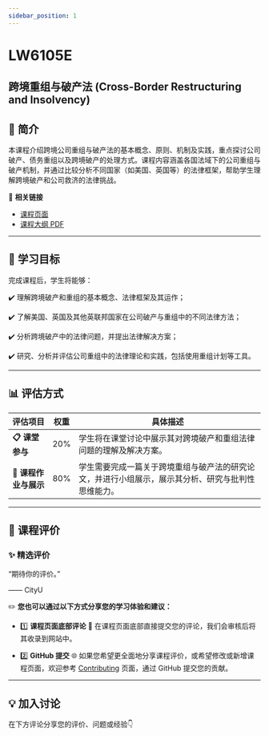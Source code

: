 ```yaml
---
sidebar_position: 1
---
```


# LW6105E
## 跨境重组与破产法 (Cross-Border Restructuring and Insolvency)

## **📘 简介**
本课程介绍跨境公司重组与破产法的基本概念、原则、机制及实践，重点探讨公司破产、债务重组以及跨境破产的处理方式。课程内容涵盖各国法域下的公司重组与破产机制，并通过比较分析不同国家（如美国、英国等）的法律框架，帮助学生理解跨境破产和公司救济的法律挑战。

🔗 **相关链接**
- [课程页面](https://www.cityu.edu.hk/catalogue/pg/202425/course/LW6105E.htm)
- [课程大纲 PDF](https://www.cityu.edu.hk/catalogue/pg/202425/course/LW6105E.pdf)

---

## **🎯 学习目标**

完成课程后，学生将能够：

✔️ 理解跨境破产和重组的基本概念、法律框架及其运作；

✔️ 了解美国、英国及其他英联邦国家在公司破产与重组中的不同法律方法；

✔️ 分析跨境破产中的法律问题，并提出法律解决方案；

✔️ 研究、分析并评估公司重组中的法律理论和实践，包括使用重组计划等工具。

---

## **📊 评估方式**

| **评估项目**         | **权重** | **具体描述**                                                                                       |
|---------------------|---------|---------------------------------------------------------------------------------------------------|
| **📋 课堂参与**       | 20%     | 学生将在课堂讨论中展示其对跨境破产和重组法律问题的理解及解决方案。                                 |
| **📝 课程作业与展示**  | 80%     | 学生需要完成一篇关于跨境重组与破产法的研究论文，并进行小组展示，展示其分析、研究与批判性思维能力。 |

---

## **💬 课程评价**

### ✨ **精选评价**
<div className={commentStyles.commentBox}>
    <p className={commentStyles.commentText}>
        “期待你的评价。”
    </p>
    <p className={commentStyles.commentAuthor}>—— CityU</p>
</div>

✏️ **您也可以通过以下方式分享您的学习体验和建议：**

- 1️⃣ **课程页面底部评论**
💬 在课程页面底部直接提交您的评论，我们会审核后将其收录到网站中。

- 2️⃣ **GitHub 提交**
🌐 如果您希望更全面地分享课程评价，或希望修改或新增课程页面，欢迎参考 [Contributing](https://penjc.github.io/cityU-navigator/contributing) 页面，通过 GitHub 提交您的贡献。

---

## **💡 加入讨论**

在下方评论分享您的评价、问题或经验👇
<Utterances />
